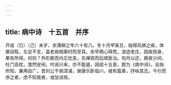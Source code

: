 ```yaml
---
---
---
```

title: 病中诗　十五首　并序
---



开成（已）〔己〕未岁，余蒲柳之年六十有八。冬十月甲寅旦，始得风痹之疾，体癏目眩，左足不支，盖老病相乘时而至耳。余早栖心释梵，浪迹老庄，因疾观身，果有所得。何则？外形骸而内忘忧恚，先禅观而后顺医治。旬月以还，厥疾少间，杜门高枕，澹然安闲，吟讽兴来，亦不能遏，因成十五首，题为《病中诗》，且贻所知，兼用自广。昔刘公干病漳浦，谢康乐卧临川，咸有篇章，抒咏其志。今引而序之者，虑不知我者，或加诮焉。
